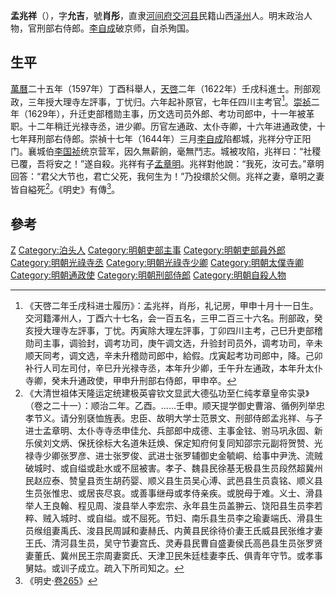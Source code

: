 '''孟兆祥'''（{{bd|？||1644年|catIdx=M孟}}），字'''允吉'''，號'''肖彤'''，直隶[[河间府|河间府]][[交河县|交河县]]民籍山西[[泽州|泽州]]人。明末政治人物，官刑部右侍郎。[[李自成|李自成]]破京师，自杀殉国。

==生平==
[[萬曆|萬曆]]二十五年（1597年）丁酉科舉人，[[天啓|天啓]]二年（1622年）壬戌科進士。刑部观政，三年授大理寺左評事，丁忧归。六年起补原官，七年任四川主考官<ref>《天啓二年壬戌科进士履历》：孟兆祥，肖彤，礼记房，甲申十月十一日生。交河籍澤州人，丁酉六十七名，会一百五名，三甲二百三十六名。刑部政，癸亥授大理寺左評事，丁忧。丙寅除大理左評事，丁卯四川主考，己巳升吏部稽勋司主事，调验封，调考功司，庚午调文选，升验封司员外，调考功司，辛未顺天同考，调文选，辛未升稽勋司郎中，給假。戊寅起考功司郎中，降。己卯补行人司左司付，辛巳升光禄寺丞，本年升少卿，壬午升左通政，本年升太仆寺卿，癸未升通政使，甲申升刑部右侍郎，甲申卒。</ref>。[[崇祯|崇祯]]二年（1629年），升迁吏部稽勋主事，历文选司员外郎、考功司郎中，十一年被革职。十二年稍迁光禄寺丞，进少卿。历官左通政、太仆寺卿，十六年进通政使，十七年拜刑部右侍郎。崇禎十七年（1644年）三月[[李自成|李自成]]陷都城，兆祥分守正阳门。襄城伯[[李国祯|李国祯]]统京营军，因久無薪餉，毫無鬥志。城被攻陷，兆祥曰：“社稷已覆，吾将安之！”遂自殺。兆祥有子[[孟章明|孟章明]]。兆祥對他說：“我死，汝可去。”章明回答：“君父大节也，君亡父死，我何生为！”乃投缳於父侧。兆祥之妻，章明之妻皆自縊死<ref>《大清世祖体天隆运定统建极英睿钦文显武大德弘功至仁纯孝章皇帝实录》（卷之二十一）：顺治二年。乙酉。……壬申。顺天提学御史曹溶、循例列举忠孝节义。请分别褎恤旌表。忠臣、故明大学士范景文、刑部侍郎孟兆祥、与子进士孟章明、太仆寺寺丞申佳允、兵部郎中成德、主事金铉、驸马巩永固、新乐侯刘文炳、保抚徐标大名道朱廷焕、保定知府何复同知邵宗元副将贺赞、光禄寺少卿张罗彦、进士张罗俊、武进士张罗辅御史金毓峒、给事中尹洗、流贼破城时、或自缢或赴水或不屈被害。孝子、魏县民徐基无极县生员段然超冀州民赵应泰、赞皇县贡生胡药婴、顺义县生员吴心溥、武邑县生员袁铭、顺义县生员张惟忠、或居丧尽哀。或善事继母或孝侍亲疾。或脱母于难。义士、滑县举人王良翰、程见周、浚县举人李宏宗、永年县生员盖翀云、饶阳县生员李若粹、贼入城时、或自缢。或不屈死。节妇、南乐县生员李之瑜妻端氏、滑县生员缑组妻禹氏、浚县民周諴和妻赫氏、内黄县民徐待价妻王氏威县民张维才妻王氏、清河县生员，吴守节妻宫氏、灵寿县民曹自盛妻侯氏高邑县生员张罗贤妻董氏、冀州民王宗周妻窦氏、天津卫民朱廷桂妻李氏、俱青年守节。或孝事舅姑。或训子成立。疏入下所司知之。</ref>。《明史》有傳<ref>《明史·[[s:明史/卷265|卷265]]》</ref>。

==參考==
{{reflist}}

{{天啓二年壬戌科殿試金榜}}

{{Authority control}}

{{DEFAULTSORT:Meng孟}}
[[Category:孟姓|Z]]
[[Category:泊头人|Category:泊头人]]
[[Category:明朝吏部主事|Category:明朝吏部主事]]
[[Category:明朝吏部員外郎|Category:明朝吏部員外郎]]
[[Category:明朝光祿寺丞|Category:明朝光祿寺丞]]
[[Category:明朝光祿寺少卿|Category:明朝光祿寺少卿]]
[[Category:明朝太僕寺卿|Category:明朝太僕寺卿]]
[[Category:明朝通政使|Category:明朝通政使]]
[[Category:明朝刑部侍郎|Category:明朝刑部侍郎]]
[[Category:明朝自殺人物|Category:明朝自殺人物]]